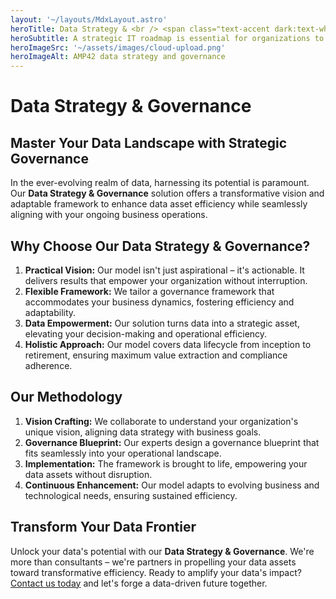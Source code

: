 ```yaml
---
layout: '~/layouts/MdxLayout.astro'
heroTitle: Data Strategy & <br /> <span class="text-accent dark:text-white highlight">Governance</span>
heroSubtitle: A strategic IT roadmap is essential for organizations to identify gaps and inefficiencies, streamline business processes, optimize the IT infrastructure and improve overall performance.
heroImageSrc: '~/assets/images/cloud-upload.png'
heroImageAlt: AMP42 data strategy and governance
---
```


# Data Strategy & Governance

## **Master Your Data Landscape with Strategic Governance**

In the ever-evolving realm of data, harnessing its potential is paramount. Our **Data Strategy & Governance** solution offers a transformative vision and adaptable framework to enhance data asset efficiency while seamlessly aligning with your ongoing business operations.

## **Why Choose Our Data Strategy & Governance?**

1. **Practical Vision:** Our model isn't just aspirational – it's actionable. It delivers results that empower your organization without interruption.
2. **Flexible Framework:** We tailor a governance framework that accommodates your business dynamics, fostering efficiency and adaptability.
3. **Data Empowerment:** Our solution turns data into a strategic asset, elevating your decision-making and operational efficiency.
4. **Holistic Approach:** Our model covers data lifecycle from inception to retirement, ensuring maximum value extraction and compliance adherence.

## **Our Methodology**

1. **Vision Crafting:** We collaborate to understand your organization's unique vision, aligning data strategy with business goals.
2. **Governance Blueprint:** Our experts design a governance blueprint that fits seamlessly into your operational landscape.
3. **Implementation:** The framework is brought to life, empowering your data assets without disruption.
4. **Continuous Enhancement:** Our model adapts to evolving business and technological needs, ensuring sustained efficiency.

## **Transform Your Data Frontier**

Unlock your data's potential with our **Data Strategy & Governance**. We're more than consultants – we're partners in propelling your data assets toward transformative efficiency. Ready to amplify your data's impact? [Contact us today](https://www.amp42.com) and let's forge a data-driven future together.
